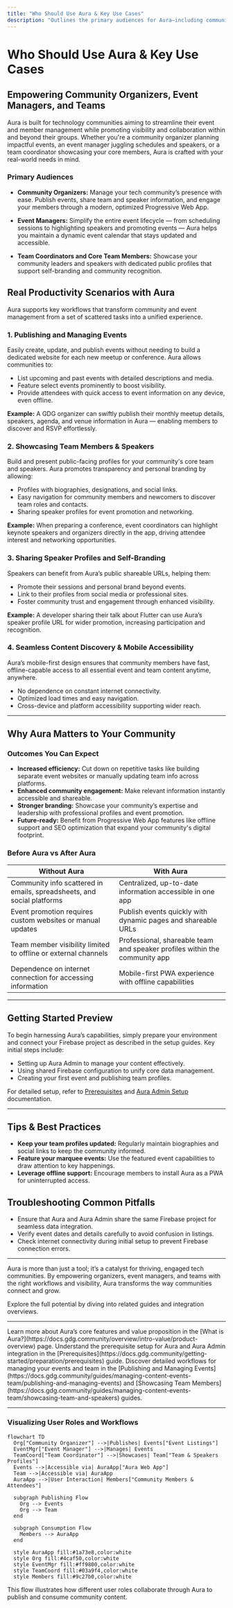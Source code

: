 ```yaml
---
title: "Who Should Use Aura & Key Use Cases"
description: "Outlines the primary audiences for Aura—including community organizers, event managers, and team coordinators. Highlights typical workflows enabled by Aura, such as event publishing, team showcase, and sharing speaker profiles—grounding the product in real productivity scenarios."
---
```


# Who Should Use Aura & Key Use Cases

## Empowering Community Organizers, Event Managers, and Teams

Aura is built for technology communities aiming to streamline their event and member management while promoting visibility and collaboration within and beyond their groups. Whether you're a community organizer planning impactful events, an event manager juggling schedules and speakers, or a team coordinator showcasing your core members, Aura is crafted with your real-world needs in mind.

### Primary Audiences

- **Community Organizers:** Manage your tech community’s presence with ease. Publish events, share team and speaker information, and engage your members through a modern, optimized Progressive Web App.

- **Event Managers:** Simplify the entire event lifecycle — from scheduling sessions to highlighting speakers and promoting events — Aura helps you maintain a dynamic event calendar that stays updated and accessible.

- **Team Coordinators and Core Team Members:** Showcase your community leaders and speakers with dedicated public profiles that support self-branding and community recognition.


## Real Productivity Scenarios with Aura

Aura supports key workflows that transform community and event management from a set of scattered tasks into a unified experience.

### 1. Publishing and Managing Events

Easily create, update, and publish events without needing to build a dedicated website for each new meetup or conference. Aura allows communities to:

- List upcoming and past events with detailed descriptions and media.
- Feature select events prominently to boost visibility.
- Provide attendees with quick access to event information on any device, even offline.

**Example:** A GDG organizer can swiftly publish their monthly meetup details, speakers, agenda, and venue information in Aura — enabling members to discover and RSVP effortlessly.

### 2. Showcasing Team Members & Speakers

Build and present public-facing profiles for your community's core team and speakers. Aura promotes transparency and personal branding by allowing:

- Profiles with biographies, designations, and social links.
- Easy navigation for community members and newcomers to discover team roles and contacts.
- Sharing speaker profiles for event promotion and networking.

**Example:** When preparing a conference, event coordinators can highlight keynote speakers and organizers directly in the app, driving attendee interest and networking opportunities.

### 3. Sharing Speaker Profiles and Self-Branding

Speakers can benefit from Aura’s public shareable URLs, helping them:

- Promote their sessions and personal brand beyond events.
- Link to their profiles from social media or professional sites.
- Foster community trust and engagement through enhanced visibility.

**Example:** A developer sharing their talk about Flutter can use Aura’s speaker profile URL for wider promotion, increasing participation and recognition.

### 4. Seamless Content Discovery & Mobile Accessibility

Aura’s mobile-first design ensures that community members have fast, offline-capable access to all essential event and team content anytime, anywhere.

- No dependence on constant internet connectivity.
- Optimized load times and easy navigation.
- Cross-device and platform accessibility supporting wider reach.

---

## Why Aura Matters to Your Community

### Outcomes You Can Expect

- **Increased efficiency:** Cut down on repetitive tasks like building separate event websites or manually updating team info across platforms.
- **Enhanced community engagement:** Make relevant information instantly accessible and shareable.
- **Stronger branding:** Showcase your community’s expertise and leadership with professional profiles and event promotion.
- **Future-ready:** Benefit from Progressive Web App features like offline support and SEO optimization that expand your community's digital footprint.

### Before Aura vs After Aura

| Without Aura                      | With Aura                                          |
|---------------------------------|---------------------------------------------------|
| Community info scattered in emails, spreadsheets, and social platforms | Centralized, up-to-date information accessible in one app |
| Event promotion requires custom websites or manual updates | Publish events quickly with dynamic pages and shareable URLs |
| Team member visibility limited to offline or external channels | Professional, shareable team and speaker profiles within the community app |
| Dependence on internet connection for accessing information | Mobile-first PWA experience with offline capabilities |

---

## Getting Started Preview

To begin harnessing Aura’s capabilities, simply prepare your environment and connect your Firebase project as described in the setup guides. Key initial steps include:

- Setting up Aura Admin to manage your content effectively.
- Using shared Firebase configuration to unify core data management.
- Creating your first event and publishing team profiles.

For detailed setup, refer to [Prerequisites](/getting-started/preparation/prerequisites) and [Aura Admin Setup](https://github.com/gdg-x/aura-admin) documentation.

---

## Tips & Best Practices

- **Keep your team profiles updated:** Regularly maintain biographies and social links to keep the community informed.
- **Feature your marquee events:** Use the featured event capabilities to draw attention to key happenings.
- **Leverage offline support:** Encourage members to install Aura as a PWA for uninterrupted access.

## Troubleshooting Common Pitfalls

- Ensure that Aura and Aura Admin share the same Firebase project for seamless data integration.
- Verify event dates and details carefully to avoid confusion in listings.
- Check internet connectivity during initial setup to prevent Firebase connection errors.

---

Aura is more than just a tool; it’s a catalyst for thriving, engaged tech communities. By empowering organizers, event managers, and teams with the right workflows and visibility, Aura transforms the way communities connect and grow.

Explore the full potential by diving into related guides and integration overviews.

---

<AccordionGroup title="Related Documentation">
<Accordion title="Overview: What is Aura?">
Learn more about Aura’s core features and value proposition in the [What is Aura?](https://docs.gdg.community/overview/intro-value/product-overview) page.
</Accordion>
<Accordion title="Getting Started: Prerequisites">
Understand the prerequisite setup for Aura and Aura Admin integration in the [Prerequisites](https://docs.gdg.community/getting-started/preparation/prerequisites) guide.
</Accordion>
<Accordion title="Managing Content: Events, Team, and Blogs">
Discover detailed workflows for managing your events and team in the [Publishing and Managing Events](https://docs.gdg.community/guides/managing-content-events-team/publishing-and-managing-events) and [Showcasing Team Members](https://docs.gdg.community/guides/managing-content-events-team/showcasing-team-and-speakers) guides.
</Accordion>
</AccordionGroup>

---

### Visualizing User Roles and Workflows

```mermaid
flowchart TD
  Org["Community Organizer"] -->|Publishes| Events["Event Listings"]
  EventMgr["Event Manager"] -->|Manages| Events
  TeamCoord["Team Coordinator"] -->|Showcases| Team["Team & Speakers Profiles"]
  Events -->|Accessible via| AuraApp["Aura Web App"]
  Team -->|Accessible via| AuraApp
  AuraApp -->|User Interaction| Members["Community Members & Attendees"]

  subgraph Publishing Flow
    Org --> Events
    Org --> Team
  end

  subgraph Consumption Flow
    Members --> AuraApp
  end

  style AuraApp fill:#1a73e8,color:white
  style Org fill:#4caf50,color:white
  style EventMgr fill:#ff9800,color:white
  style TeamCoord fill:#03a9f4,color:white
  style Members fill:#9c27b0,color:white
```

This flow illustrates how different user roles collaborate through Aura to publish and consume community content.
